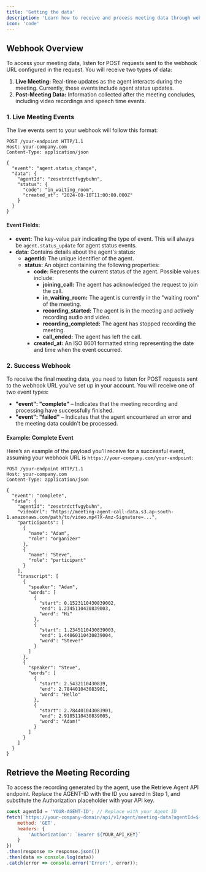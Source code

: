 ```yaml
---
title: 'Getting the data'
description: 'Learn how to receive and process meeting data through webhooks, including live events and post-meeting recordings <br></br><br></br> The best way to retrieve this is via webhooks. See the Webhook Overview for details. If you can’t use webhooks for some reason, you can manually call the Retrieve meeting data endpoint to get the meeting details.'
icon: 'code'
---
```


## Webhook Overview

To access your meeting data, listen for POST requests sent to the webhook URL configured in the request. You will receive two types of data:

1. **Live Meeting:** Real-time updates as the agent interacts during the meeting. Currently, these events include agent status updates.
2. **Post-Meeting Data:** Information collected after the meeting concludes, including video recordings and speech time events.

### 1. Live Meeting Events

The live events sent to your webhook will follow this format:

```http
POST /your-endpoint HTTP/1.1
Host: your-company.com
Content-Type: application/json

{
  "event": "agent.status_change",
  "data": {
    "agentId": "zesxtrdctfvgybuhn",
    "status": {
      "code": "in_waiting_room",
      "created_at": "2024-08-10T11:00:00.000Z"
    }
  }
}
```

#### Event Fields:

- **event:** The key-value pair indicating the type of event. This will always be `agent.status_update` for agent status events.
- **data:** Contains details about the agent's status:
  - **agentId:** The unique identifier of the agent.
  - **status:** An object containing the following properties:
    - **code:** Represents the current status of the agent. Possible values include:
      - **joining_call:** The agent has acknowledged the request to join the call.
      - **in_waiting_room:** The agent is currently in the "waiting room" of the meeting.
      - **recording_started:** The agent is in the meeting and actively recording audio and video.
      - **recording_completed:** The agent has stopped recording the meeting.
      - **call_ended:** The agent has left the call.
    - **created_at:** An ISO 8601 formatted string representing the date and time when the event occurred.

### 2. Success Webhook

To receive the final meeting data, you need to listen for POST requests sent to the webhook URL you’ve set up in your account.
You will receive one of two event types:

- **"event": "complete"** – Indicates that the meeting recording and processing have successfully finished.
- **"event": "failed"** – Indicates that the agent encountered an error and the meeting data couldn't be processed.

#### Example: Complete Event

Here’s an example of the payload you'll receive for a successful event, assuming your webhook URL is `https://your-company.com/your-endpoint`:

```http
POST /your-endpoint HTTP/1.1
Host: your-company.com
Content-Type: application/json

{
  "event": "complete",
  "data": {
    "agentId": "zesxtrdctfvgybuhn",
    "videoUrl": "https://meeting-agent-call-data.s3.ap-south-1.amazonaws.com/path/to/video.mp4?X-Amz-Signature=...",
    "participants": [
      {
        "name": "Adam",
        "role": "organizer"
      },
      {
        "name": "Steve",
        "role": "participant"
      }
    ],
    "transcript": [
      {
        "speaker": "Adam",
        "words": [
          {
            "start": 0.1523110430839002,
            "end": 1.2345110430839003,
            "word": "Hi"
          },
          {
            "start": 1.2345110430839003,
            "end": 1.44860110430839004,
            "word": "Steve!"
          }
        ]
      },
      {
        "speaker": "Steve",
        "words": [
          {
            "start": 2.5432110430839,
            "end": 2.784401043083901,
            "word": "Hello"
          },
          {
            "start": 2.784401043083901,
            "end": 2.9185110430839005,
            "word": "Adam!"
          }
        ]
      }
    ]
  }
}
```

## Retrieve the Meeting Recording

To access the recording generated by the agent, use the Retrieve Agent API endpoint. Replace the AGENT-ID with the ID you saved in Step 1, and substitute the Authorization placeholder with your API key.

```javascript
const agentId = 'YOUR-AGENT-ID'; // Replace with your Agent ID
fetch(`https://your-company-domain/api/v1/agent/meeting-data?agentId=${agentId}`, {
    method: 'GET',
    headers: {
        'Authorization': `Bearer ${YOUR_API_KEY}`
    }
})
.then(response => response.json())
.then(data => console.log(data))
.catch(error => console.error('Error:', error));
```